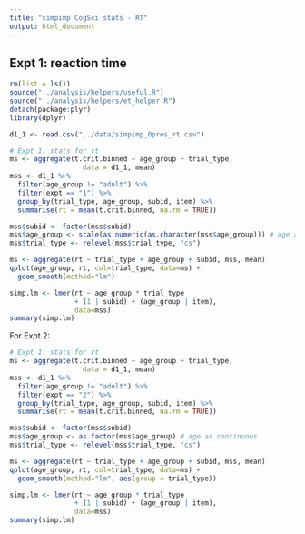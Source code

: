 ```yaml
---
title: "simpimp CogSci stats - RT"
output: html_document
---
```


## Expt 1: reaction time

```r
rm(list = ls())
source("../analysis/helpers/useful.R")
source("../analysis/helpers/et_helper.R")
detach(package:plyr)
library(dplyr)

d1_1 <- read.csv("../data/simpimp_0pros_rt.csv")

# Expt 1: stats for rt
ms <- aggregate(t.crit.binned ~ age_group + trial_type,
                  data = d1_1, mean)
mss <- d1_1 %>%
  filter(age_group != "adult") %>%
  filter(expt == "1") %>%
  group_by(trial_type, age_group, subid, item) %>%
  summarise(rt = mean(t.crit.binned, na.rm = TRUE))

mss$subid <- factor(mss$subid)
mss$age_group <- scale(as.numeric(as.character(mss$age_group))) # age as continuous
mss$trial_type <- relevel(mss$trial_type, "cs")

ms <- aggregate(rt ~ trial_type + age_group + subid, mss, mean)
qplot(age_group, rt, col=trial_type, data=ms) + 
  geom_smooth(method="lm")

simp.lm <- lmer(rt ~ age_group * trial_type 
                + (1 | subid) + (age_group | item), 
                data=mss)
summary(simp.lm)

```

For Expt 2:

```r
# Expt 1: stats for rt
ms <- aggregate(t.crit.binned ~ age_group + trial_type,
                  data = d1_1, mean)
mss <- d1_1 %>%
  filter(age_group != "adult") %>%
  filter(expt == "2") %>%
  group_by(trial_type, age_group, subid, item) %>%
  summarise(rt = mean(t.crit.binned, na.rm = TRUE))

mss$subid <- factor(mss$subid)
mss$age_group <- as.factor(mss$age_group) # age as continuous
mss$trial_type <- relevel(mss$trial_type, "cs")

ms <- aggregate(rt ~ trial_type + age_group + subid, mss, mean)
qplot(age_group, rt, col=trial_type, data=ms) + 
  geom_smooth(method="lm", aes(group = trial_type))

simp.lm <- lmer(rt ~ age_group * trial_type 
                + (1 | subid) + (age_group | item), 
                data=mss)
summary(simp.lm)

```


